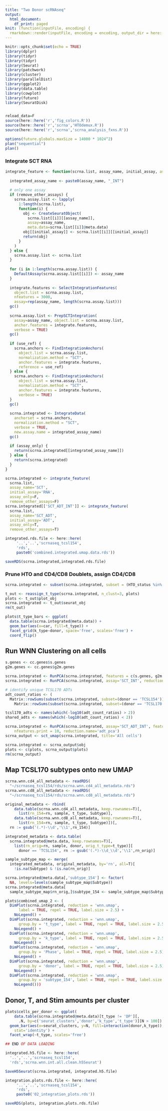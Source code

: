 ```yaml
---
title: "Two Donor scRNAseq"
output:
  html_document:
    df_print: paged
knit: (function(inputFile, encoding) {
  rmarkdown::render(inputFile, encoding = encoding, output_dir = here::here('..','html'))})
---
```


```r
knitr::opts_chunk$set(echo = TRUE)
library(dplyr)
library(tidyr)
library(tidyr)
library(Seurat)
library(patchwork)
library(cluster)
library(parallelDist)
library(ggplot2)
library(data.table)
library(cowplot)
library(future)
library(SeuratDisk)


reload_data=F
source(here::here('r','fig_colors.R'))
source(here::here('r','scrna','HTOdemux.R'))
source(here::here('r','scrna','scrna_analysis_fxns.R'))

options(future.globals.maxSize = 14000 * 1024^2)
plan("sequential")
plan()
```


### Integrate SCT RNA

```r

integrate_feature <- function(scrna.list, assay_name, initial_assay, assay_only=F, remove_other_assays=F, use_ref=F) {
  
  integrated_assay_name <- paste0(assay_name, "_INT")
  
  # only one assay
  if (remove_other_assays) {
    scrna.assay.list <- lapply(
      1:length(scrna.list),
      function(i) {
        obj <- CreateSeuratObject(
          scrna.list[[i]][[assay_name]],
          assay=assay_name,
          meta.data=scrna.list[[i]]@meta.data)
        obj[[initial_assay]] <- scrna.list[[i]][[initial_assay]]
        return(obj)
      }
    )
  } else {
    scrna.assay.list <- scrna.list
  }
  
  for (i in 1:length(scrna.assay.list)) {
    DefaultAssay(scrna.assay.list[[i]]) <- assay_name
  }
  
  integrate.features <- SelectIntegrationFeatures(
    object.list = scrna.assay.list, 
    nfeatures = 3000,
    assay=rep(assay_name, length(scrna.assay.list)))
  gc()
  
  scrna.assay.list <- PrepSCTIntegration(
    assay=assay_name, object.list = scrna.assay.list, 
    anchor.features = integrate.features, 
    verbose = TRUE)
  gc()
  
  if (use_ref) {
    scrna.anchors <- FindIntegrationAnchors(
      object.list = scrna.assay.list,
      normalization.method = "SCT",
      anchor.features = integrate.features,
      reference = use_ref)
  } else {
    scrna.anchors <- FindIntegrationAnchors(
      object.list = scrna.assay.list,
      normalization.method = "SCT", 
      anchor.features = integrate.features,
      verbose = TRUE)
  }
  gc()
  
  scrna.integrated <- IntegrateData(
    anchorset = scrna.anchors,
    normalization.method = "SCT", 
    verbose = TRUE,
    new.assay.name = integrated_assay_name)
  gc()
    
  if (assay_only) {
    return(scrna.integrated[[integrated_assay_name]])
  } else {
    return(scrna.integrated)
  }
}

scrna.integrated <- integrate_feature(
  scrna.list, 
  assay_name='SCT',
  initial_assay='RNA',
  assay_only=F,
  remove_other_assays=F)
scrna.integrated[['SCT_ADT_INT']] <- integrate_feature(
  scrna.list,
  assay_name='SCT_ADT',
  initial_assay='ADT',
  assay_only=T,
  remove_other_assays=T)

integrated.rds.file <- here::here(
     '..','..','scrnaseq_tcsl154',
     'rds',
     paste0('combined.integrated.umap.data.rds'))

saveRDS(scrna.integrated,integrated.rds.file)

```

### Prune HTO and CD4/CD8 Doublets, assign CD4/CD8

```r

scrna.integrated <- subset(scrna.integrated, subset = (HTO_status %in% c('HighQual','MidQual')))

t_out <- reassign_t_type(scrna.integrated, n_clust=3, plots)
plots <- t_out$plot_obj
scrna.integrated <- t_out$seurat_obj
rm(t_out)

plots$t_type_bars <- ggplot(
  data.table(scrna.integrated@meta.data)) +
  geom_bar(aes(x=car, fill=t_type)) +
  facet_grid(k_type~donor, space='free', scales='free') +
  coord_flip()
```
## Run WNN Clustering on all cells

```r

s.genes <- cc.genes$s.genes
g2m.genes <- cc.genes$g2m.genes

scrna.integrated <- RunPCA(scrna.integrated, features = c(s.genes, g2m.genes), reduction.name = 'cc_pca')
scrna.integrated <- RunPCA(scrna.integrated, assay='SCT_INT', reduction.name = 'rna_pca')

# identify unique TCSL170 ADTs
adt_count_ratios <- (
  Matrix::rowSums(subset(scrna.integrated, subset=(donor == 'TCSL154'))[['SCT_ADT_INT']]@counts) / 
    Matrix::rowSums(subset(scrna.integrated, subset=(donor == 'TCSL170'))[['SCT_ADT_INT']]@counts))

tcsl170_adts <- names(which(-log10(adt_count_ratios) > 2))
shared_adts <- names(which(-log10(adt_count_ratios) < 2))

scrna.integrated <- RunPCA(scrna.integrated, assay='SCT_ADT_INT', features= shared_adts, 
    nfeatures.print = 10, reduction.name='adt_pca')
scrna_output <- sct_umap(scrna.integrated, title='All cells')

scrna.integrated <- scrna_output$obj
plots <- c(plots, scrna_output$plots)
rm(scrna_output)
```

## Map TCSL170 subtypes onto new UMAP

```r

scrna.wnn.cd4_all_metadata <- readRDS(
  "~/scrnaseq_tcsl154/rds/scrna.wnn.cd4_all_metadata.rds")
scrna.wnn.cd8_all_metadata <- readRDS(
  "~/scrnaseq_tcsl154/rds/scrna.wnn.cd8_all_metadata.rds")

original_metadata <- rbind(
    data.table(scrna.wnn.cd4_all_metadata, keep.rownames=T)[,
      list(rn_154=rn, sample, t_type, Subtype)],
    data.table(scrna.wnn.cd8_all_metadata, keep.rownames=T)[,
      list(rn_154=rn, sample, t_type, Subtype)])[,
  rn := gsub('(.*)-\\d','\\1',rn_154)]

integrated_metadata <- data.table(
  scrna.integrated@meta.data, keep.rownames=T)[,
    list(rn_orig=rn, sample, donor, orig_t_type=t_type)][
      donor == 'TCSL154', rn := gsub('(.*)-\\d_\\d','\\1',rn_orig)]

sample_subtype_map <- merge(
  integrated_metadata, original_metadata, by='rn', all=T)[
    !is.na(Subtype) & !is.na(rn_orig)]

scrna.integrated@meta.data[,'subtype_154'] <- factor(
  NA, levels=levels(sample_subtype_map$Subtype))
scrna.integrated@meta.data[
  sample_subtype_map$rn_orig,]$subtype_154 <- sample_subtype_map$Subtype

plots$combined_umap_2 <- (
  DimPlot(scrna.integrated, reduction = 'wnn.umap',
      label = TRUE, repel = TRUE, label.size = 2.5) + 
    NoLegend() +
  DimPlot(scrna.integrated, reduction = 'wnn.umap',
      group.by = 't_type', label = TRUE, repel = TRUE, label.size = 2.5) + 
    NoLegend() +
  DimPlot(scrna.integrated, reduction = 'wnn.umap',
      group.by = 'k_type', label = TRUE, repel = TRUE, label.size = 2.5) +
    NoLegend() +
  DimPlot(scrna.integrated, reduction = 'wnn.umap',
      group.by = 'Phase', label = TRUE, repel = TRUE, label.size = 2.5) + 
    NoLegend() +
  DimPlot(scrna.integrated, reduction = 'wnn.umap',
      group.by = 'donor', label = TRUE, repel = TRUE, label.size = 2.5) + 
    NoLegend() +
  DimPlot(scrna.integrated, reduction = 'wnn.umap',
      group.by = 'subtype_154', label = TRUE, repel = TRUE, label.size = 2.5) + 
    NoLegend()))
```

## Donor, T, and Stim amounts per cluster
```r
plots$cells_per_donor <- ggplot(
    data.table(scrna.integrated@meta.data)[t_type != 'DP'][, 
      .N, by=c('seurat_clusters','donor','k_type','t_type')][N > 100]) + 
  geom_bar(aes(x=seurat_clusters, y=N, fill=interaction(donor,k_type)),
    stat='identity') +
  facet_wrap(~t_type, scales='free')

## END OF DATA LOADING

integrated.h5.file <- here::here(
  '..','..','scrnaseq_tcsl154',
  'rds','scrna.wnn.int.all.clean.h5Seurat')

SaveH5Seurat(scrna.integrated, integrated.h5.file)

integration.plots.rds.file <- here::here(
     '..','..','scrnaseq_tcsl154',
     'rds',
     paste0('02_integration_plots.rds'))

saveRDS(plots, integration.plots.rds.file)
```